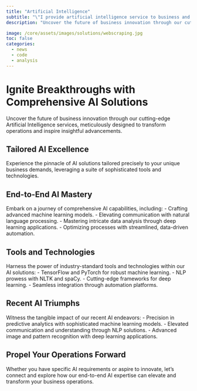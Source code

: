 ```yaml
---
title: "Artificial Intelligence"
subtitle: "\"I provide artificial intelligence service to business and client\" "
description: "Uncover the future of business innovation through our cutting-edge Artificial Intelligence services, meticulously designed to transform operations and inspire insightful advancements."

image: /core/assets/images/solutions/webscraping.jpg
toc: false
categories:
  - news
  - code
  - analysis
---
```


# Ignite Breakthroughs with Comprehensive AI Solutions

Uncover the future of business innovation through our cutting-edge Artificial Intelligence services, meticulously designed to transform operations and inspire insightful advancements.

## Tailored AI Excellence
Experience the pinnacle of AI solutions tailored precisely to your unique business demands, leveraging a suite of sophisticated tools and technologies.

## End-to-End AI Mastery
Embark on a journey of comprehensive AI capabilities, including:
- Crafting advanced machine learning models.
- Elevating communication with natural language processing.
- Mastering intricate data analysis through deep learning applications.
- Optimizing processes with streamlined, data-driven automation.

## Tools and Technologies
Harness the power of industry-standard tools and technologies within our AI solutions:
- TensorFlow and PyTorch for robust machine learning.
- NLP prowess with NLTK and spaCy.
- Cutting-edge frameworks for deep learning.
- Seamless integration through automation platforms.

## Recent AI Triumphs
Witness the tangible impact of our recent AI endeavors:
- Precision in predictive analytics with sophisticated machine learning models.
- Elevated communication and understanding through NLP solutions.
- Advanced image and pattern recognition with deep learning applications.

## Propel Your Operations Forward
Whether you have specific AI requirements or aspire to innovate, let's connect and explore how our end-to-end AI expertise can elevate and transform your business operations.
